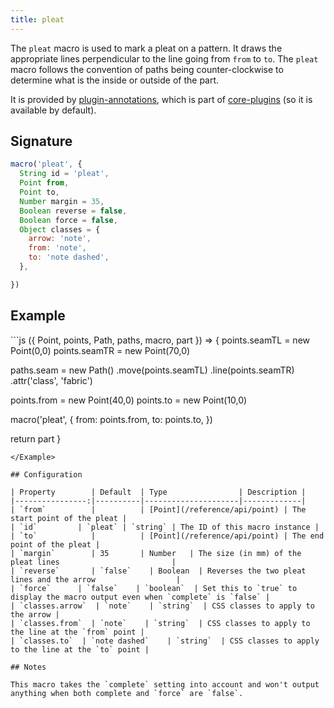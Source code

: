 ```yaml
---
title: pleat
---
```


The `pleat` macro is used to mark a pleat on a pattern. It draws the appropriate
lines perpendicular to the line going from `from` to `to`.
The `pleat` macro follows the convention of paths being counter-clockwise to
determine what is the inside or outside of the part.

It is provided by [plugin-annotations](/reference/plugins/annotations), which is
part of [core-plugins](/reference/plugins/core) (so it is available by default).

## Signature

```js
macro('pleat', {
  String id = 'pleat',
  Point from,
  Point to,
  Number margin = 35,
  Boolean reverse = false,
  Boolean force = false,
  Object classes = {
    arrow: 'note',
    from: 'note',
    to: 'note dashed',
  },

})
```

## Example

<Example caption="An example of the pleat macro">
```js
({ Point, points, Path, paths, macro, part }) => {
  points.seamTL = new Point(0,0)
  points.seamTR = new Point(70,0)

  paths.seam = new Path()
    .move(points.seamTL)
    .line(points.seamTR)
    .attr('class', 'fabric')

  points.from = new Point(40,0)
  points.to = new Point(10,0)

  macro('pleat', {
    from: points.from,
    to: points.to,
  })

  return part
}
```
</Example>

## Configuration

| Property        | Default  | Type                | Description |
|----------------:|----------|---------------------|-------------|
| `from`          |          | [Point](/reference/api/point) | The start point of the pleat |
| `id`         | `pleat` | `string` | The ID of this macro instance |
| `to`            |          | [Point](/reference/api/point) | The end point of the pleat |
| `margin`        | 35       | Number   | The size (in mm) of the pleat lines                         |
| `reverse`       | `false`    | Boolean  | Reverses the two pleat lines and the arrow                  |
| `force`      | `false`    | `boolean`  | Set this to `true` to display the macro output even when `complete` is `false` |
| `classes.arrow`  | `note`    | `string`  | CSS classes to apply to the arrow |
| `classes.from`  | `note`    | `string`  | CSS classes to apply to the line at the `from` point |
| `classes.to`  | `note dashed`    | `string`  | CSS classes to apply to the line at the `to` point |

## Notes

This macro takes the `complete` setting into account and won't output anything when both complete and `force` are `false`.
